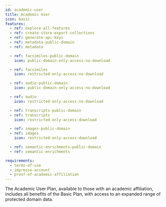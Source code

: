 ```yaml
---
id: academic-user
title: Academic User
icon: basic
features:
  - ref: explore-all-features
  - ref: create-store-export-collections
  - ref: generate-api-keys
  - ref: metadata-public-domain
  - ref: metadata

  - ref: facsimiles-public-domain
    icon: public-domain-only-access-no-download

  - ref: facsimiles
    icon: restricted-only-access-no-download

  - ref: audio-public-domain
    icon: public-domain-only-access-no-download

  - ref: audio
    icon: restricted-only-access-no-download

  - ref: transcripts-public-domain
  - ref: transcripts
    icon: restricted-only-access-download

  - ref: images-public-domain
  - ref: images
    icon: restricted-only-access-download

  - ref: semantic-enrichments-public-domain
  - ref: semantic-enrichments

requirements:
  - terms-of-use
  - impresso-account
  - proof-of-academic-affiliation
---
```


The Academic User Plan, available to those with an academic affiliation, includes all benefits of the Basic Plan, with access to an expanded range of protected domain data.
